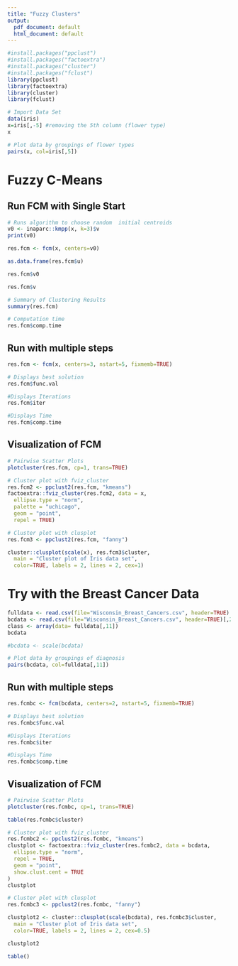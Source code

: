 ```yaml
---
title: "Fuzzy Clusters"
output:
  pdf_document: default
  html_document: default
---
```


```r
#install.packages("ppclust")
#install.packages("factoextra")
#install.packages("cluster")
#install.packages("fclust")
library(ppclust)
library(factoextra)
library(cluster)
library(fclust)
```

```r
# Import Data Set
data(iris)
x=iris[,-5] #removing the 5th column (flower type)
x
```
```r
# Plot data by groupings of flower types
pairs(x, col=iris[,5])
```

# Fuzzy C-Means
## Run FCM with Single Start
```r
# Runs algorithm to choose random  initial centroids
v0 <- inaparc::kmpp(x, k=3)$v
print(v0)

res.fcm <- fcm(x, centers=v0)
```
```r
as.data.frame(res.fcm$u)
```
```r
res.fcm$v0
```
```r
res.fcm$v
```

```r
# Summary of Clustering Results
summary(res.fcm)
```
```r
# Computation time
res.fcm$comp.time
```

## Run with multiple steps
```r
res.fcm <- fcm(x, centers=3, nstart=5, fixmemb=TRUE)

# Displays best solution
res.fcm$func.val

#Displays Iterations
res.fcm$iter

#Displays Time
res.fcm$comp.time
```

## Visualization of FCM
```r
# Pairwise Scatter Plots
plotcluster(res.fcm, cp=1, trans=TRUE)
```
```r
# Cluster plot with fviz_cluster
res.fcm2 <- ppclust2(res.fcm, "kmeans")
factoextra::fviz_cluster(res.fcm2, data = x, 
  ellipse.type = "norm",
  palette = "uchicago",
  geom = "point",
  repel = TRUE)
```
```r
# Cluster plot with clusplot
res.fcm3 <- ppclust2(res.fcm, "fanny")

cluster::clusplot(scale(x), res.fcm3$cluster,  
  main = "Cluster plot of Iris data set",
  color=TRUE, labels = 2, lines = 2, cex=1)
```

# Try with the Breast Cancer Data
```r
fulldata <- read.csv(file="Wisconsin_Breast_Cancers.csv", header=TRUE)
bcdata <- read.csv(file="Wisconsin_Breast_Cancers.csv", header=TRUE)[,2:10]
class <- array(data= fulldata[,11])
bcdata
```
```r
#bcdata <- scale(bcdata)

# Plot data by groupings of diagnosis
pairs(bcdata, col=fulldata[,11])
```

## Run with multiple steps
```r
res.fcmbc <- fcm(bcdata, centers=2, nstart=5, fixmemb=TRUE)

# Displays best solution
res.fcmbc$func.val

#Displays Iterations
res.fcmbc$iter

#Displays Time
res.fcmbc$comp.time
```

## Visualization of FCM
```r
# Pairwise Scatter Plots
plotcluster(res.fcmbc, cp=1, trans=TRUE)
```
```r
table(res.fcmbc$cluster)
```


```r
# Cluster plot with fviz_cluster
res.fcmbc2 <- ppclust2(res.fcmbc, "kmeans")
clustplot <- factoextra::fviz_cluster(res.fcmbc2, data = bcdata, 
  ellipse.type = "norm",
  repel = TRUE,
  geom = "point",
  show.clust.cent = TRUE
)
clustplot

```

```r
# Cluster plot with clusplot
res.fcmbc3 <- ppclust2(res.fcmbc, "fanny")

clustplot2 <- cluster::clusplot(scale(bcdata), res.fcmbc3$cluster,  
  main = "Cluster plot of Iris data set",
  color=TRUE, labels = 2, lines = 2, cex=0.5)

clustplot2
```

```r
table()
```


